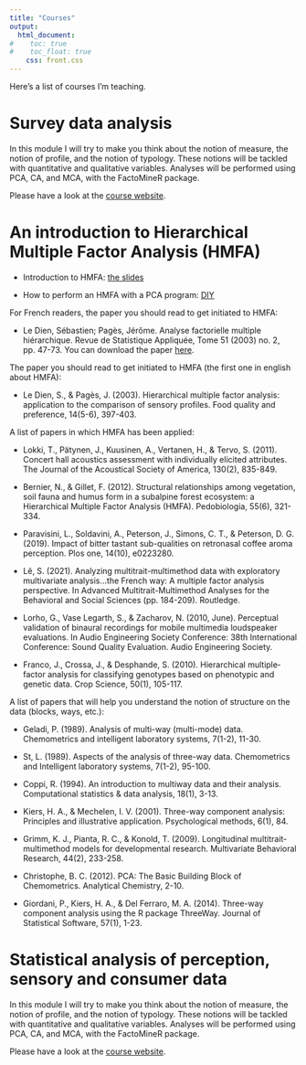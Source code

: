 ```yaml
---
title: "Courses"
output:
  html_document:
#    toc: true
#    toc_float: true
    css: front.css
--- 
```


Here's a list of courses I'm teaching.

# Survey data analysis

In this module I will try to make you think about the notion of measure, the notion of profile, and the notion of typology. These notions will be tackled with quantitative and qualitative variables. Analyses will be performed using PCA, CA, and MCA, with the FactoMineR package.

Please have a look at the [course website](https://sebastien-le.github.io/SurveyDataModule/){target="_blank"}.

# An introduction to Hierarchical Multiple Factor Analysis (HMFA)

- Introduction to HMFA: [the slides](pdf/Introduction to HMFA.pdf)

- How to perform an HMFA with a PCA program: [DIY](pdf/TP_AFMH.pdf)


For French readers, the paper you should read to get initiated to HMFA:

- Le Dien, Sébastien; Pagès, Jérôme. Analyse factorielle multiple hiérarchique. Revue de Statistique Appliquée, Tome 51 (2003) no. 2, pp. 47-73.
You can download the paper [here](http://www.numdam.org/item/RSA_2003__51_2_47_0/){target="_blank"}.

The paper you should read to get initiated to HMFA (the first one in english about HMFA):

- Le Dien, S., & Pagès, J. (2003). Hierarchical multiple factor analysis: application to the comparison of sensory profiles. Food quality and preference, 14(5-6), 397-403.


A list of papers in which HMFA has been applied:

- Lokki, T., Pätynen, J., Kuusinen, A., Vertanen, H., & Tervo, S. (2011). Concert hall acoustics assessment with individually elicited attributes. The Journal of the Acoustical Society of America, 130(2), 835-849.

- Bernier, N., & Gillet, F. (2012). Structural relationships among vegetation, soil fauna and humus form in a subalpine forest ecosystem: a Hierarchical Multiple Factor Analysis (HMFA). Pedobiologia, 55(6), 321-334.

- Paravisini, L., Soldavini, A., Peterson, J., Simons, C. T., & Peterson, D. G. (2019). Impact of bitter tastant sub-qualities on retronasal coffee aroma perception. Plos one, 14(10), e0223280.

- Lê, S. (2021). Analyzing multitrait-multimethod data with exploratory multivariate analysis...the French way: A multiple factor analysis perspective. In Advanced Multitrait-Multimethod Analyses for the Behavioral and Social Sciences (pp. 184-209). Routledge.

- Lorho, G., Vase Legarth, S., & Zacharov, N. (2010, June). Perceptual validation of binaural recordings for mobile multimedia loudspeaker evaluations. In Audio Engineering Society Conference: 38th International Conference: Sound Quality Evaluation. Audio Engineering Society.

- Franco, J., Crossa, J., & Desphande, S. (2010). Hierarchical multiple‐factor analysis for classifying genotypes based on phenotypic and genetic data. Crop Science, 50(1), 105-117.


A list of papers that will help you understand the notion of structure on the data (blocks, ways, etc.):

- Geladi, P. (1989). Analysis of multi-way (multi-mode) data. Chemometrics and intelligent laboratory systems, 7(1-2), 11-30.

- St, L. (1989). Aspects of the analysis of three-way data. Chemometrics and Intelligent laboratory systems, 7(1-2), 95-100.

- Coppi, R. (1994). An introduction to multiway data and their analysis. Computational statistics & data analysis, 18(1), 3-13.

- Kiers, H. A., & Mechelen, I. V. (2001). Three-way component analysis: Principles and illustrative application. Psychological methods, 6(1), 84.

- Grimm, K. J., Pianta, R. C., & Konold, T. (2009). Longitudinal multitrait-multimethod models for developmental research. Multivariate Behavioral Research, 44(2), 233-258.

- Christophe, B. C. (2012). PCA: The Basic Building Block of Chemometrics. Analytical Chemistry, 2-10.

- Giordani, P., Kiers, H. A., & Del Ferraro, M. A. (2014). Three-way component analysis using the R package ThreeWay. Journal of Statistical Software, 57(1), 1-23.


# Statistical analysis of perception, sensory and consumer data

In this module I will try to make you think about the notion of measure, the notion of profile, and the notion of typology. These notions will be tackled with quantitative and qualitative variables. Analyses will be performed using PCA, CA, and MCA, with the FactoMineR package.

Please have a look at the [course website](https://sebastien-le.github.io/PerceptionDataAnalysis/){target="_blank"}.



